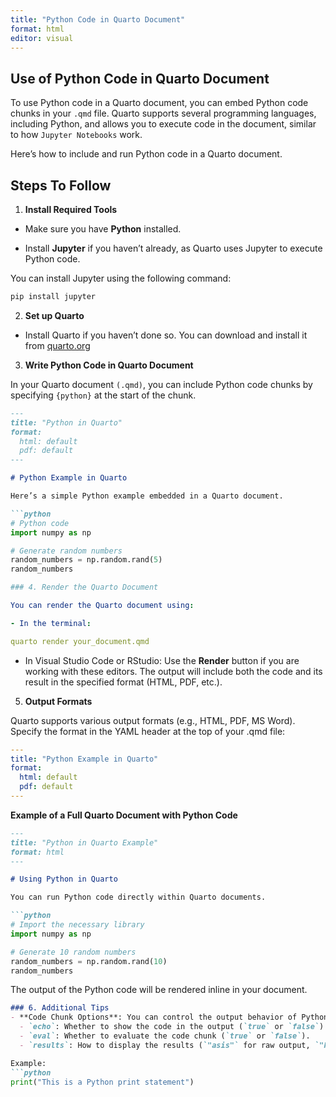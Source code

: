 ```yaml
---
title: "Python Code in Quarto Document"
format: html
editor: visual
---
```


## Use of Python Code in Quarto Document

To use Python code in a Quarto document, you can embed Python code chunks in your `.qmd` file. Quarto supports several programming languages, including Python, and allows you to execute code in the document, similar to how `Jupyter Notebooks` work.

Here’s how to include and run Python code in a Quarto document.

## Steps To Follow

1. **Install Required Tools**

*   Make sure you have **Python** installed.

*   Install **Jupyter** if you haven't already, as Quarto uses Jupyter to execute Python code.

You can install Jupyter using the following command:

```bash
pip install jupyter
```

2. **Set up Quarto**

*   Install Quarto if you haven't done so. You can download and install it from [quarto.org](https://quarto.org/)

3. **Write Python Code in Quarto Document**

In your Quarto document `(.qmd)`, you can include Python code chunks by specifying `{python}` at the start of the chunk.

```markdown
---
title: "Python in Quarto"
format:
  html: default
  pdf: default
---

# Python Example in Quarto

Here’s a simple Python example embedded in a Quarto document.

```python
# Python code
import numpy as np

# Generate random numbers
random_numbers = np.random.rand(5)
random_numbers
```

```yaml

### 4. Render the Quarto Document

You can render the Quarto document using:

- In the terminal: 

quarto render your_document.qmd
```

*   In Visual Studio Code or RStudio: Use the **Render** button if you are working with these editors.
The output will include both the code and its result in the specified format (HTML, PDF, etc.).

5. **Output Formats**

Quarto supports various output formats (e.g., HTML, PDF, MS Word). Specify the format in the YAML header at the top of your .qmd file:

```yaml
---
title: "Python Example in Quarto"
format: 
  html: default
  pdf: default
---
```

**Example of a Full Quarto Document with Python Code**

```markdown
---
title: "Python in Quarto Example"
format: html
---

# Using Python in Quarto

You can run Python code directly within Quarto documents.

```python
# Import the necessary library
import numpy as np

# Generate 10 random numbers
random_numbers = np.random.rand(10)
random_numbers
```

The output of the Python code will be rendered inline in your document.

```markdown

### 6. Additional Tips
- **Code Chunk Options**: You can control the output behavior of Python code chunks using options like `echo`, `eval`, `include`, and `results`.
  - `echo`: Whether to show the code in the output (`true` or `false`).
  - `eval`: Whether to evaluate the code chunk (`true` or `false`).
  - `results`: How to display the results (`"asis"` for raw output, `"hide"` to hide results).

Example:
```python
print("This is a Python print statement")
```

